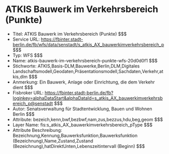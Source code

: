 # ATKIS Bauwerk im Verkehrsbereich (Punkte)
- Titel: ATKIS Bauwerk im Verkehrsbereich (Punkte) $$$
- Service URL: https://fbinter.stadt-berlin.de/fb/wfs/data/senstadt/s_atkis_AX_bauwerkimverkehrsbereich_p $$$
- Typ: WFS $$$
- Name: atkis-bauwerk-im-verkehrsbereich-punkte-wfs-20d0d0f1 $$$
- Stichworte: ATKIS,Basis-DLM,Bauwerke,Berlin,DLM,Digitales Landschaftsmodell,Geodaten,Präsentationsmodell,Sachdaten,Verkehr,atkis,dlm $$$
- Anmerkung: Ein Bauwerk, Anlage oder Einrichtung, die dem Verkehr dient $$$
- Fisbroker URL: https://fbinter.stadt-berlin.de/fb?loginkey=alphaDataStart&alphaDataId=s_atkis_AX_bauwerkimverkehrsbereich_p@senstadt $$$
- Autor: Senatsverwaltung für Stadtentwicklung, Bauen und Wohnen Berlin $$$
- Attribute: bezeich,kenn,bwf,bezbwf,nam,zus,bezzus,hdu,beg,geom $$$
- Layer Name: fis:s_atkis_AX_bauwerkimverkehrsbereich_pType $$$
- Attribute Beschreibung: Bezeichnung,Kennung,Bauwerksfunktion,Bauwerksfunktion (Bezeichnung),Name,Zustand,Zustand (Bezeichnung),hatDirektUnten,Lebenszeitintervall (Beginn) $$$
